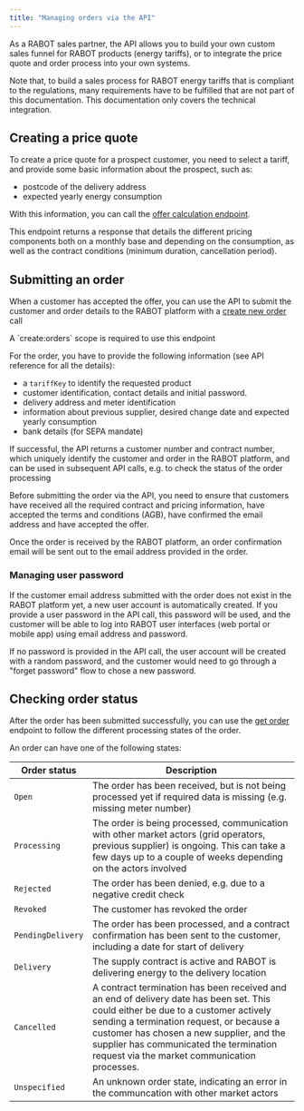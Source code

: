 ```yaml
---
title: "Managing orders via the API"
---
```


As a RABOT sales partner, the API allows you to build your own custom sales funnel for RABOT products (energy tariffs), or to integrate the price quote and order process into your own systems.

Note that, to build a sales process for RABOT energy tariffs that is compliant to the regulations, many requirements have to be fulfilled that are not part of this documentation. This documentation only covers the technical integration.

## Creating a price quote

To create a price quote for a prospect customer, you need to select a tariff, and provide some basic information about the prospect, such as:

- postcode of the delivery address
- expected yearly energy consumption

With this information, you can call the [offer calculation endpoint](/api-reference/tariffs/calculate_price).

This endpoint returns a response that details the different pricing components both on a monthly base and depending on the consumption, as well as the contract conditions (minimum duration, cancellation period).

## Submitting an order

When a customer has accepted the offer, you can use the API to submit the customer and order details to the RABOT platform with a [create new order](/api-reference/orders/create_order) call

<Note>
  A `create:orders` scope is required to use this endpoint
</Note>

For the order, you have to provide the following information (see API reference for all the details):

- a `tariffKey` to identify the requested product
- customer identification, contact details and initial password.
- delivery address and meter identification
- information about previous supplier, desired change date and expected yearly consumption
- bank details (for SEPA mandate)

If successful, the API returns a customer number and contract number, which uniquely identify the customer and order in the RABOT platform, and can be used in subsequent API calls, e.g. to check the status of the order processing

Before submitting the order via the API, you need to ensure that customers have received all the required contract and pricing information, have accepted the terms and conditions (AGB), have confirmed the email address and have accepted the offer.

Once the order is received by the RABOT platform, an order confirmation email will be sent out to the email address provided in the order.

### Managing user password

If the customer email address submitted with the order does not exist in the RABOT platform yet, a new user account is automatically created. If you provide a user password in the API call, this password will be used, and the customer will be able to log into RABOT user interfaces (web portal or mobile app) using email address and password.

If no password is provided in the API call, the user account will be created with a random password, and the customer would need to go through a "forget password" flow to chose a new password.

## Checking order status

After the order has been submitted successfully, you can use the [get order](/api-reference/orders/get_order) endpoint to follow the different processing states of the order.

An order can have one of the following states:

| Order status      | Description                                                                                                                                                                                                                                                                                                          |
| ----------------- | -------------------------------------------------------------------------------------------------------------------------------------------------------------------------------------------------------------------------------------------------------------------------------------------------------------------- |
| `Open`            | The order has been received, but is not being processed yet if required data is missing (e.g. missing meter number)                                                                                                                                                                                                  |
| `Processing`      | The order is being processed, communication with other market actors (grid operators, previous supplier) is ongoing. This can take a few days up to a couple of weeks depending on the actors involved                                                                                                               |
| `Rejected`        | The order has been denied, e.g. due to a negative credit check                                                                                                                                                                                                                                                       |
| `Revoked`         | The customer has revoked the order                                                                                                                                                                                                                                                                                   |
| `PendingDelivery` | The order has been processed, and a contract confirmation has been sent to the customer, including a date for start of delivery                                                                                                                                                                                      |
| `Delivery`        | The supply contract is active and RABOT is delivering energy to the delivery location                                                                                                                                                                                                                                |
| `Cancelled`       | A contract termination has been received and an end of delivery date has been set. This could either be due to a customer actively sending a termination request, or because a customer has chosen a new supplier, and the supplier has communicated the termination request via the market communication processes. |
| `Unspecified`     | An unknown order state, indicating an error in the communcation with other market actors                                                                                                                                                                                                                             |